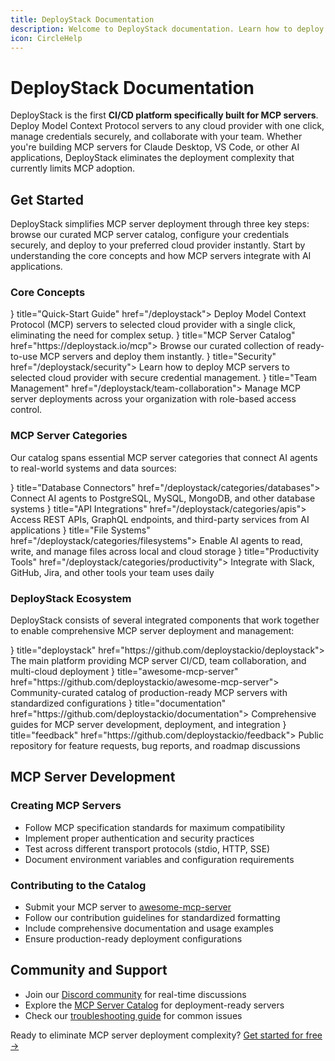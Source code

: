 ```yaml
---
title: DeployStack Documentation
description: Welcome to DeployStack documentation. Learn how to deploy MCP servers to any cloud provider with one-click deployments, secure credential management, and team collaboration features.
icon: CircleHelp
---
```



# DeployStack Documentation

DeployStack is the first **CI/CD platform specifically built for MCP servers**. Deploy Model Context Protocol servers to any cloud provider with one click, manage credentials securely, and collaborate with your team. Whether you're building MCP servers for Claude Desktop, VS Code, or other AI applications, DeployStack eliminates the deployment complexity that currently limits MCP adoption.

## Get Started

DeployStack simplifies MCP server deployment through three key steps: browse our curated MCP server catalog, configure your credentials securely, and deploy to your preferred cloud provider instantly. Start by understanding the core concepts and how MCP servers integrate with AI applications.

### Core Concepts

<Cards>
<Card icon={<Rocket className="text-purple-500" />} title="Quick-Start Guide" href="/deploystack">
Deploy Model Context Protocol (MCP) servers to selected cloud provider with a single click, eliminating the need for complex setup.
</Card>
<Card icon={<CloudUpload className="text-purple-500" />} title="MCP Server Catalog" href="https://deploystack.io/mcp">
Browse our curated collection of ready-to-use MCP servers and deploy them instantly.
</Card>
<Card icon={<LockKeyhole className="text-purple-500" />} title="Security" href="/deploystack/security">
Learn how to deploy MCP servers to selected cloud provider with secure credential management.
</Card>
<Card icon={<FileText className="text-purple-500" />} title="Team Management" href="/deploystack/team-collaboration">
Manage MCP server deployments across your organization with role-based access control.
</Card>
</Cards>

### MCP Server Categories

Our catalog spans essential MCP server categories that connect AI agents to real-world systems and data sources:

<Cards>
<Card icon={<Container className="text-purple-500" />} title="Database Connectors" href="/deploystack/categories/databases">
Connect AI agents to PostgreSQL, MySQL, MongoDB, and other database systems
</Card>
<Card icon={<BookOpenText className="text-purple-500" />} title="API Integrations" href="/deploystack/categories/apis">
Access REST APIs, GraphQL endpoints, and third-party services from AI applications
</Card>
<Card icon={<FileText className="text-purple-500" />} title="File Systems" href="/deploystack/categories/filesystems">
Enable AI agents to read, write, and manage files across local and cloud storage
</Card>
<Card icon={<MessageCircleHeart className="text-purple-500" />} title="Productivity Tools" href="/deploystack/categories/productivity">
Integrate with Slack, GitHub, Jira, and other tools your team uses daily
</Card>
</Cards>

### DeployStack Ecosystem

DeployStack consists of several integrated components that work together to enable comprehensive MCP server deployment and management:

<Cards>
<Card icon={<Container className="text-purple-500" />} title="deploystack" href="https://github.com/deploystackio/deploystack">
The main platform providing MCP server CI/CD, team collaboration, and multi-cloud deployment
</Card>
<Card icon={<BookOpenText className="text-purple-500" />} title="awesome-mcp-server" href="https://github.com/deploystackio/awesome-mcp-server">
Community-curated catalog of production-ready MCP servers with standardized configurations
</Card>
<Card icon={<FileText className="text-purple-500" />} title="documentation" href="https://github.com/deploystackio/documentation">
Comprehensive guides for MCP server development, deployment, and integration
</Card>
<Card icon={<MessageCircleHeart className="text-purple-500" />} title="feedback" href="https://github.com/deploystackio/feedback">
Public repository for feature requests, bug reports, and roadmap discussions
</Card>
</Cards>

## MCP Server Development

### Creating MCP Servers

- Follow MCP specification standards for maximum compatibility
- Implement proper authentication and security practices  
- Test across different transport protocols (stdio, HTTP, SSE)
- Document environment variables and configuration requirements

### Contributing to the Catalog

- Submit your MCP server to [awesome-mcp-server](https://github.com/deploystackio/awesome-mcp-server)
- Follow our contribution guidelines for standardized formatting
- Include comprehensive documentation and usage examples
- Ensure production-ready deployment configurations

## Community and Support

- Join our [Discord community](https://discord.gg/42Ce3S7b3b) for real-time discussions
- Explore the [MCP Server Catalog](https://deploystack.io/mcp) for deployment-ready servers
- Check our [troubleshooting guide](/deploystack/troubleshooting) for common issues

Ready to eliminate MCP server deployment complexity? [Get started for free →](https://cloud.deploystack.io)
